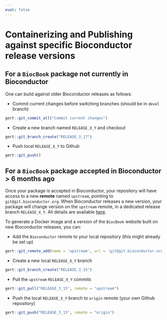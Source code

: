 ```yaml
---
eval: false
---
```


# Containerizing and Publishing against specific Bioconductor release versions

## For a `BiocBook` package not currently in Bioconductor

One can build against older Bioconductor releases as follows: 

- Commit current changes before switching branches (should be in `devel` branch)

```r
gert::git_commit_all("Commit current changes")
```

- Create a new branch named `RELEASE_X_Y` and checkout

```r
gert::git_branch_create("RELEASE_3_17")
```

- Push local `RELEASE_X_Y` to Github

```r
gert::git_push()
```

## For a `BiocBook` package accepted in Bioconductor > 6 months ago

Once your package is accepted in Bioconductor, your repository will have 
access to a new **remote** named `upstream`, pointing to `git@git.bioconductor.org`. 
When Bioconductor releases a new version, your package will change version on 
the `upstream` remote, in a dedicated release branch `RELEASE_X_Y`. 
All details are available [here](https://contributions.bioconductor.org/git-version-control.html). 

To generate a Docker image and a version of the `BiocBook` website built 
on new Bioconductor releases, you can: 

- Add the `Bioconductor` remote to your local repository (this might already be set up)

```r
gert::git_remote_add(name = 'upstream', url = 'git@git.bioconductor.org:packages/<YOUR-REPOSITORY>.git')
```

- Create a new local `RELEASE_X_Y` branch 

```r
gert::git_branch_create("RELEASE_3_15")
```

- Pull the `upstream` `RELEASE_X_Y` commits

```r
gert::git_pull("RELEASE_3_15", remote = "upstream")
```

- Push the local `RELEASE_X_Y` branch to `origin` remote (your own Github repository)

```r
gert::git_push("RELEASE_3_15", remote = "origin")
```

